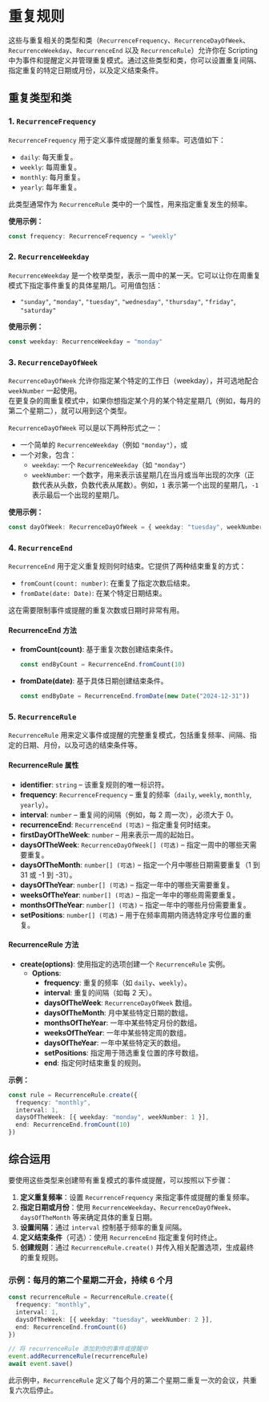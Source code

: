# 重复规则 

这些与重复相关的类型和类（`RecurrenceFrequency`、`RecurrenceDayOfWeek`、`RecurrenceWeekday`、`RecurrenceEnd` 以及 `RecurrenceRule`）允许你在 Scripting 中为事件和提醒定义并管理重复模式。通过这些类型和类，你可以设置重复间隔、指定重复的特定日期或月份，以及定义结束条件。

## 重复类型和类

### 1. `RecurrenceFrequency`

`RecurrenceFrequency` 用于定义事件或提醒的重复频率。可选值如下：

- `daily`: 每天重复。
- `weekly`: 每周重复。
- `monthly`: 每月重复。
- `yearly`: 每年重复。

此类型通常作为 `RecurrenceRule` 类中的一个属性，用来指定重复发生的频率。

**使用示例：**

```ts
const frequency: RecurrenceFrequency = "weekly"
```

### 2. `RecurrenceWeekday`

`RecurrenceWeekday` 是一个枚举类型，表示一周中的某一天。它可以让你在周重复模式下指定事件重复的具体星期几。可用值包括：

- `"sunday"`, `"monday"`, `"tuesday"`, `"wednesday"`, `"thursday"`, `"friday"`, `"saturday"`

**使用示例：**

```ts
const weekday: RecurrenceWeekday = "monday"
```

### 3. `RecurrenceDayOfWeek`

`RecurrenceDayOfWeek` 允许你指定某个特定的工作日（weekday），并可选地配合 `weekNumber` 一起使用。  
在更复杂的周重复模式中，如果你想指定某个月的某个特定星期几（例如，每月的第二个星期二），就可以用到这个类型。

`RecurrenceDayOfWeek` 可以是以下两种形式之一：
- 一个简单的 `RecurrenceWeekday`（例如 `"monday"`），或
- 一个对象，包含：
  - `weekday`: 一个 `RecurrenceWeekday`（如 `"monday"`）
  - `weekNumber`: 一个数字，用来表示该星期几在当月或当年出现的次序（正数代表从头数，负数代表从尾数）。例如，`1` 表示第一个出现的星期几，`-1` 表示最后一个出现的星期几。

**使用示例：**

```ts
const dayOfWeek: RecurrenceDayOfWeek = { weekday: "tuesday", weekNumber: 2 }
```

### 4. `RecurrenceEnd`

`RecurrenceEnd` 用于定义重复规则何时结束。它提供了两种结束重复的方式：

- `fromCount(count: number)`: 在重复了指定次数后结束。
- `fromDate(date: Date)`: 在某个特定日期结束。

这在需要限制事件或提醒的重复次数或日期时非常有用。

#### RecurrenceEnd 方法

- **fromCount(count)**: 基于重复次数创建结束条件。
  ```ts
  const endByCount = RecurrenceEnd.fromCount(10)
  ```

- **fromDate(date)**: 基于具体日期创建结束条件。
  ```ts
  const endByDate = RecurrenceEnd.fromDate(new Date("2024-12-31"))
  ```

### 5. `RecurrenceRule`

`RecurrenceRule` 用来定义事件或提醒的完整重复模式，包括重复频率、间隔、指定的日期、月份，以及可选的结束条件等。

#### RecurrenceRule 属性

- **identifier**: `string` – 该重复规则的唯一标识符。
- **frequency**: `RecurrenceFrequency` – 重复的频率（`daily`, `weekly`, `monthly`, `yearly`）。
- **interval**: `number` – 重复间的间隔（例如，每 2 周一次），必须大于 0。
- **recurrenceEnd**: `RecurrenceEnd (可选)` – 指定重复何时结束。
- **firstDayOfTheWeek**: `number` – 用来表示一周的起始日。
- **daysOfTheWeek**: `RecurrenceDayOfWeek[] (可选)` – 指定一周中的哪些天需要重复。
- **daysOfTheMonth**: `number[] (可选)` – 指定一个月中哪些日期需要重复（1 到 31 或 -1 到 -31）。
- **daysOfTheYear**: `number[] (可选)` – 指定一年中的哪些天需要重复。
- **weeksOfTheYear**: `number[] (可选)` – 指定一年中的哪些周需要重复。
- **monthsOfTheYear**: `number[] (可选)` – 指定一年中的哪些月份需要重复。
- **setPositions**: `number[] (可选)` – 用于在频率周期内筛选特定序号位置的重复。

#### RecurrenceRule 方法

- **create(options)**: 使用指定的选项创建一个 `RecurrenceRule` 实例。
  - **Options**:
    - **frequency**: 重复的频率（如 `daily`、`weekly`）。
    - **interval**: 重复的间隔（如每 2 天）。
    - **daysOfTheWeek**: `RecurrenceDayOfWeek` 数组。
    - **daysOfTheMonth**: 月中某些特定日期的数组。
    - **monthsOfTheYear**: 一年中某些特定月份的数组。
    - **weeksOfTheYear**: 一年中某些特定周的数组。
    - **daysOfTheYear**: 一年中某些特定天的数组。
    - **setPositions**: 指定用于筛选重复位置的序号数组。
    - **end**: 指定何时结束重复的规则。

**示例：**

```ts
const rule = RecurrenceRule.create({
  frequency: "monthly",
  interval: 1,
  daysOfTheWeek: [{ weekday: "monday", weekNumber: 1 }],
  end: RecurrenceEnd.fromCount(10)
})
```

## 综合运用

要使用这些类型来创建带有重复模式的事件或提醒，可以按照以下步骤：

1. **定义重复频率**：设置 `RecurrenceFrequency` 来指定事件或提醒的重复频率。
2. **指定日期或月份**：使用 `RecurrenceWeekday`、`RecurrenceDayOfWeek`、`daysOfTheMonth` 等来确定具体的重复日期。
3. **设置间隔**：通过 `interval` 控制基于频率的重复间隔。
4. **定义结束条件**（可选）：使用 `RecurrenceEnd` 指定重复何时终止。
5. **创建规则**：通过 `RecurrenceRule.create()` 并传入相关配置选项，生成最终的重复规则。

### 示例：每月的第二个星期二开会，持续 6 个月

```ts
const recurrenceRule = RecurrenceRule.create({
  frequency: "monthly",
  interval: 1,
  daysOfTheWeek: [{ weekday: "tuesday", weekNumber: 2 }],
  end: RecurrenceEnd.fromCount(6)
})

// 将 recurrenceRule 添加到你的事件或提醒中
event.addRecurrenceRule(recurrenceRule)
await event.save()
```

此示例中，`RecurrenceRule` 定义了每个月的第二个星期二重复一次的会议，共重复六次后停止。